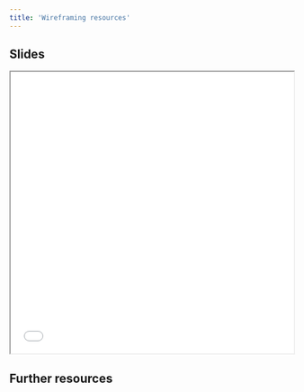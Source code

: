 ```yaml
---
title: 'Wireframing resources'
---
```


## Slides

```{=html}
<iframe width="100%" height="500" src="./slides/3-wireframing/wireframing.html" title="Introduction to wireframing"></iframe>
```
## Further resources